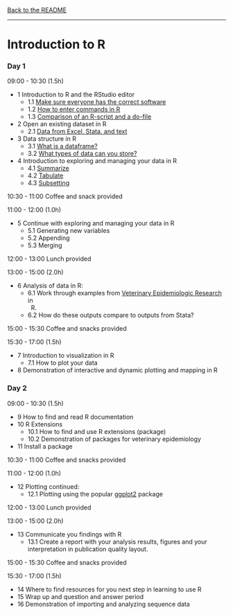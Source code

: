 [Back to the README](README.html)

---

# Introduction to R

### Day 1

09:00 - 10:30 (1.5h)

* 1 Introduction to R and the RStudio editor
    * 1.1 [Make sure everyone has the correct software](day1/lesson1/lesson1_1.html)
    * 1.2 [How to enter commands in R](day1/lesson1/lesson1_2.html)
    * 1.3 [Comparison of an R-script and a do-file](day1/lesson1/lesson1_3.html)
* 2 Open an existing dataset in R
    * 2.1 [Data from Excel, Stata, and text](day1/lesson2/lesson2_1.html)
* 3 Data structure in R
    * 3.1 [What is a dataframe?](day1/lesson3/lesson3_1.html)
    * 3.2 [What types of data can you store?](day1/lesson3/lesson3_2.html)
* 4 Introduction to exploring and managing your data in R
    * 4.1 [Summarize](day1/lesson4/lesson4_1.html)
	* 4.2 [Tabulate](day1/lesson4/lesson4_2.html)
	* 4.3 [Subsetting](day1/lesson4/lesson4_3.html)

10:30 - 11:00 Coffee and snack provided

11:00 - 12:00 (1.0h)

* 5 Continue with exploring and managing your data in R
	* 5.1 Generating new variables
	* 5.2 Appending
	* 5.3 Merging

12:00 - 13:00 Lunch provided

13:00 - 15:00 (2.0h)

* 6 Analysis of data in R:
	* 6.1 Work through examples from
      [Veterinary Epidemiologic Research](http://www.upei.ca/ver/) in
      R.
    * 6.2 How do these outputs compare to outputs from Stata?

15:00 - 15:30 Coffee and snacks provided

15:30 - 17:00 (1.5h)

* 7 Introduction to visualization in R
    * 7.1 How to plot your data
* 8 Demonstration of interactive and dynamic plotting and mapping in R

### Day 2

09:00 - 10:30 (1.5h)

* 9 How to find and read R documentation
* 10 R Extensions
    * 10.1 How to find and use R extensions (package)
    * 10.2 Demonstration of packages for veterinary epidemiology
* 11 Install a package

10:30 - 11:00 Coffee and snacks provided

11:00 - 12:00 (1.0h)

* 12 Plotting continued:
	* 12.1 Plotting using the popular
      [ggplot2](http://docs.ggplot2.org/current/index.html) package

12:00 - 13:00 Lunch provided

13:00 - 15:00 (2.0h)

* 13 Communicate you findings with R
    * 13.1 Create a report with your analysis results, figures and your
      interpretation in publication quality layout.

15:00 - 15:30 Coffee and snacks provided

15:30 - 17:00 (1.5h)

* 14 Where to find resources for you next step in learning to use R
* 15 Wrap up and question and answer period
* 16 Demonstration of importing and analyzing sequence data
